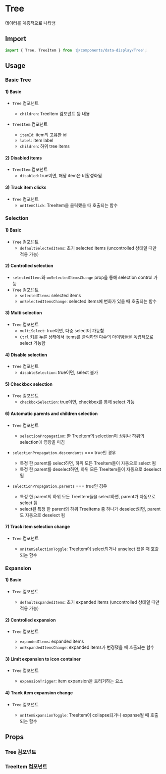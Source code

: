 
<Meta of={TreeStories} />

# Tree

데이터를 계층적으로 나타냄

## Import

```js
import { Tree, TreeItem } from '@/components/data-display/Tree';
```

## Usage

### Basic Tree

#### 1) Basic

- `Tree` 컴포넌트

  - `children`: TreeItem 컴포넌트 등 내용

- `TreeItem` 컴포넌트
  - `itemId`: item의 고유한 id
  - `label`: item label
  - `children`: 하위 tree items

<Canvas of={TreeStories.BasicTree} />

#### 2) Disabled items

- `TreeItem` 컴포넌트
  - `disabled`: true이면, 해당 item은 비활성화됨

<Canvas of={TreeStories.DisabledItems} />

#### 3) Track item clicks

- `Tree` 컴포넌트
  - `onItemClick`: TreeItem을 클릭했을 때 호출되는 함수

<Canvas of={TreeStories.TrackItemClick} />

### Selection

#### 1) Basic

- `Tree` 컴포넌트
  - `defaultSelectedItems`: 초기 selected items (uncontrolled 상태일 때만 적용 가능)

<Canvas of={TreeStories.BasicSelection} />

#### 2) Controlled selection

- `selectedItems`와 `onSelectedItemsChange` prop을 통해 selection control 가능
- `Tree` 컴포넌트
  - `selectedItems`: selected items
  - `onSelectedItemsChange`: selected items에 변화가 있을 때 호출되는 함수

<Canvas of={TreeStories.ControlledSelection} />

#### 3) Multi selection

- `Tree` 컴포넌트
  - `multiSelect`: true이면, 다중 select이 가능함
  - `Ctrl` 키를 누른 상태에서 items를 클릭하면 다수의 아이템들을 독립적으로 select 가능함

<Canvas of={TreeStories.MultiSelection} />

#### 4) Disable selection

- `Tree` 컴포넌트
  - `disableSelection`: true이면, select 불가

<Canvas of={TreeStories.DisableSelection} />

#### 5) Checkbox selection

- `Tree` 컴포넌트
  - `checkboxSelection`: true이면, checkbox를 통해 select 가능

<Canvas of={TreeStories.CheckboxSelection} />

#### 6) Automatic parents and children selection

- `Tree` 컴포넌트

  - `selectionPropagation`: 한 TreeItem의 selection이 상위나 하위의 selection에 영향을 미침

- `selectionPropagation.descendants` === true인 경우
  - 특정 한 parent를 select하면, 하위 모든 TreeItem들이 자동으로 select 됨
  - 특정 한 parent를 deselect하면, 하위 모든 TreeItem들이 자동으로 deselect 됨
- `selectionPropagation.parents` === true인 경우
  - 특정 한 parent의 하위 모든 TreeItem들을 select하면, parent가 자동으로 select 됨
  - select된 특정 한 parent의 하위 TreeItems 중 하나가 deselect되면, parent도 자동으로 deselect 됨

<Canvas of={TreeStories.AutomaticParentsAndChildrenSelection} />

#### 7) Track item selection change

- `Tree` 컴포넌트

  - `onItemSelectionToggle`: TreeItem이 select되거나 unselect 됐을 때 호출되는 함수

<Canvas of={TreeStories.TrackItemSelectionChange} />

### Expansion

#### 1) Basic

- `Tree` 컴포넌트

  - `defaultExpandedItems`: 초기 expanded items (uncontrolled 상태일 때만 적용 가능)

<Canvas of={TreeStories.BasicExpansion} />

#### 2) Controlled expansion

- `Tree` 컴포넌트

  - `expandedItems`: expanded items
  - `onExpandedItemsChange`: expanded items가 변경됐을 때 호출되는 함수

<Canvas of={TreeStories.ControlledExpansion} />

#### 3) Limit expansion to icon container

- `Tree` 컴포넌트

  - `expansionTrigger`: item expansion을 트리거하는 요소

<Canvas of={TreeStories.LimitExpansionToIconContainer} />

#### 4) Track item expansion change

- `Tree` 컴포넌트

  - `onItemExpansionToggle`: TreeItem이 collapse되거나 expanse될 때 호출되는 함수

<Canvas of={TreeStories.TrackItemExpansionChange} />

## Props

### Tree 컴포넌트

<ArgTypes of={TreeStories} sort="alpha" />

### TreeItem 컴포넌트

<ArgTypes of={TreeItemStories} sort="alpha" />
